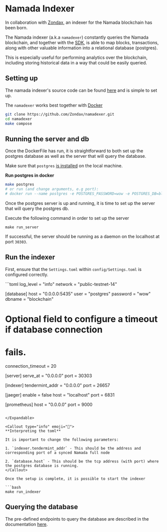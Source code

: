 
# Namada Indexer

In collaboration with [Zondax](https://zondax.ch/), an indexer for the Namada blockchain has been born.

The Namada indexer (a.k.a `namadexer`) constantly queries the Namada blockchain, and together with the [SDK](./sdk.mdx), is able to map blocks, transactions, along with other valuable information into a relational database (postgres).

This is especially useful for performing analytics over the blockchain, including storing historical data in a way that could be easily queried.

## Setting up

The namada indexer's source code can be found [here](https://github.com/zondax/namadexer) and is simple to set up.

The `namadexer` works best together with [Docker](https://www.docker.com/products/docker-desktop)

```bash
git clone https://github.com/Zondax/namadexer.git
cd namadexer
make compose
```

## Running the server and db
Once the DockerFile has run, it is straightforward to both set up the postgres database as well as the server that will query the database.

Make sure that `postgres` [is installed](https://www.postgresql.org/download/) on the local machine.

**Run postgres in docker**
```bash
make postgres 
# or run (and change arguments, e.g port):
# docker run --name postgres -e POSTGRES_PASSWORD=wow -e POSTGRES_DB=blockchain -p 5432:5432 -d postgres
```
Once the postgres server is up and running, it is time to set up the server that will query the postgres db.

Execute the following command in order to set up the server
```
make run_server
```

If successful, the server should be running as a daemon on the localhost at port `30303`.

## Run the indexer

First, ensure that the `Settings.toml` within `config/Settings.toml` is configured correctly.

<Expandable>
```toml
log_level = "info"
network = "public-testnet-14"

[database]
host = "0.0.0.0:5435"
user = "postgres"
password = "wow"
dbname = "blockchain"
# Optional field to configure a timeout if database connection 
# fails.
connection_timeout = 20


[server]
serve_at = "0.0.0.0"
port = 30303

[indexer]
tendermint_addr = "0.0.0.0"
port = 26657

[jaeger]
enable = false
host = "localhost"
port = 6831

[prometheus]
host = "0.0.0.0"
port = 9000
```

</Expandable>

<Callout type="info" emoji="👀">
**Interpreting the toml**

It is important to change the following parameters:

1. `indexer.tendermint_addr` - This should be the address and corresponding port of a synced Namada full node

2. `database.host` - This should be the tcp address (with port) where the postgres database is running.
</Callout>

Once the setup is complete, it is possible to start the indexer

```bash
make run_indexer
```

## Querying the database

The pre-defined endpoints to query the database are described in the documentation [here](https://github.com/Zondax/namadexer/blob/main/docs/04-server.md).


